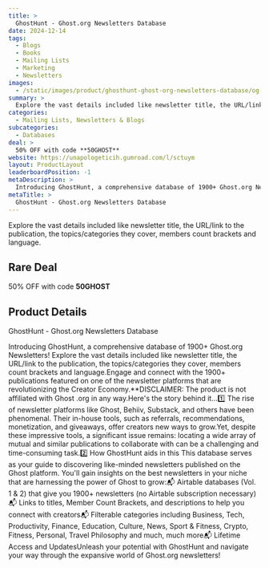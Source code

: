 ```yaml
---
title: >
  GhostHunt - Ghost.org Newsletters Database
date: 2024-12-14
tags:
  - Blogs
  - Books
  - Mailing Lists
  - Marketing
  - Newsletters
images:
  - /static/images/product/ghosthunt-ghost-org-newsletters-database/og-image.png
summary: >
  Explore the vast details included like newsletter title, the URL/link to the publication, the topics/categories they cover, members count brackets and language.
categories:
  - Mailing Lists, Newsletters & Blogs
subcategories:
  - Databases
deal: >
  50% OFF with code **50GHOST**
website: https://unapologeticih.gumroad.com/l/sctuym
layout: ProductLayout
leaderboardPosition: -1
metaDescription: >
  Introducing GhostHunt, a comprehensive database of 1900+ Ghost.org Newsletters! Explore the vast details included like newsletter title, the URL/link to the publication, the topics/categories they cover, members count brackets and language.Engage and connect with the 1900+ publications featured on one of the newsletter platforms that are revolutionizing the Creator Economy.**DISCLAIMER: The product is not affiliated with Ghost .org in any way.Here's the story behind it...1️⃣ The rise of newsletter platforms like Ghost, Behiiv, Substack, and others have been phenomenal. Their in-house tools, such as referrals, recommendations, monetization, and giveaways, offer creators new ways to grow.Yet, despite these impressive tools, a significant issue remains: locating a wide array of mutual and similar publications to collaborate with can be a challenging and time-consuming task.2️⃣ How GhostHunt aids in this This database serves as your guide to discovering like-minded newsletters published on the Ghost platform. You'll gain insights on the best newsletters in your niche that are harnessing the power of Ghost to grow:📬 Airtable databases (Vol. 1 &amp; 2) that give you 1900+ newsletters (no Airtable subscription necessary)📬 Links to titles, Member Count Brackets, and descriptions to help you connect with creators📬 Filterable categories including Business, Tech, Productivity, Finance, Education, Culture, News, Sport &amp; Fitness, Crypto, Fitness, Personal, Travel Philosophy and much, much more📬 Lifetime Access and UpdatesUnleash your potential with GhostHunt and navigate your way through the expansive world of Ghost.org newsletters!
metaTitle: >
  GhostHunt - Ghost.org Newsletters Database
---
```

Explore the vast details included like newsletter title, the URL/link to the publication, the topics/categories they cover, members count brackets and language.

## Rare Deal

50% OFF with code **50GHOST**

## Product Details

GhostHunt - Ghost.org Newsletters Database

Introducing GhostHunt, a comprehensive database of 1900+ Ghost.org Newsletters! Explore the vast details included like newsletter title, the URL/link to the publication, the topics/categories they cover, members count brackets and language.Engage and connect with the 1900+ publications featured on one of the newsletter platforms that are revolutionizing the Creator Economy.**DISCLAIMER: The product is not affiliated with Ghost .org in any way.Here's the story behind it...1️⃣ The rise of newsletter platforms like Ghost, Behiiv, Substack, and others have been phenomenal. Their in-house tools, such as referrals, recommendations, monetization, and giveaways, offer creators new ways to grow.Yet, despite these impressive tools, a significant issue remains: locating a wide array of mutual and similar publications to collaborate with can be a challenging and time-consuming task.2️⃣ How GhostHunt aids in this This database serves as your guide to discovering like-minded newsletters published on the Ghost platform. You'll gain insights on the best newsletters in your niche that are harnessing the power of Ghost to grow:📬 Airtable databases (Vol. 1 &amp; 2) that give you 1900+ newsletters (no Airtable subscription necessary)📬 Links to titles, Member Count Brackets, and descriptions to help you connect with creators📬 Filterable categories including Business, Tech, Productivity, Finance, Education, Culture, News, Sport &amp; Fitness, Crypto, Fitness, Personal, Travel Philosophy and much, much more📬 Lifetime Access and UpdatesUnleash your potential with GhostHunt and navigate your way through the expansive world of Ghost.org newsletters!
